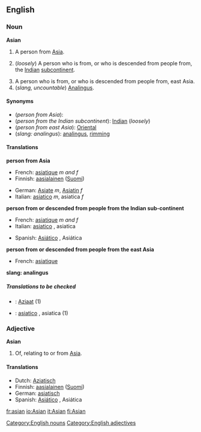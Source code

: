 ==English==

{{rfc}}
===Noun===
'''Asian'''
#A person from [[Asia]].
#{{UK}} (''loosely'') A person who is from, or who is descended from people from, the [[Indian]] [[subcontinent]].
#A person who is from, or who is descended from people from, east Asia.
#(''slang, uncountable'') [[Analingus]].

====Synonyms====
*(''person from Asia''):
*(''person from the Indian subcontinent''): [[Indian]] (''loosely'')
*(''person from east Asia''): [[Oriental]]
*(''slang: analingus''): [[analingus]], [[rimming]]

====Translations====
'''person from Asia'''
{{top}}
*French: [[asiatique]] ''m and f''
*Finnish: [[aasialainen]] ([[:fi:aasialainen|Suomi]])
{{mid}}
*German: [[Asiate]] ''m'', [[Asiatin]] ''f''
*Italian: [[asiatico]] ''m'', asiatica ''f''
{{bottom}}

'''person from or descended from people from the Indian sub-continent'''
{{top}}
*French: [[asiatique]] ''m and f''
*Italian: [[asiatico]] {{m}}, asiatica {{f}}
{{mid}}
*Spanish: [[Asiático]] {{m}}, Asiática {{f}}
{{bottom}}

'''person from or descended from people from the east Asia'''
{{top}}
*French: [[asiatique]]
{{mid}}
{{bottom}}

'''slang: analingus'''
{{top}}
{{mid}}
{{bottom}}

=====Translations to be checked=====
{{checktrans}}
*{{ttbc|Dutch}}: [[Aziaat]] (1)
*{{ttbc|Italian}}: [[asiatico]] {{m}}, asiatica {{f}} (1)

===Adjective===
'''Asian'''
# Of, relating to or from [[Asia]].

====Translations====
*Dutch: [[Aziatisch]]
*Finnish: [[aasialainen]] ([[:fi:aasialainen|Suomi]])
*German: [[asiatisch]]
*Spanish: [[Asiático]] {{m}}, Asiática {{f}}

[[fr:asian]]
[[io:Asian]]
[[it:Asian]]
[[fi:Asian]]
[[Category:English nouns]]
[[Category:English adjectives]]